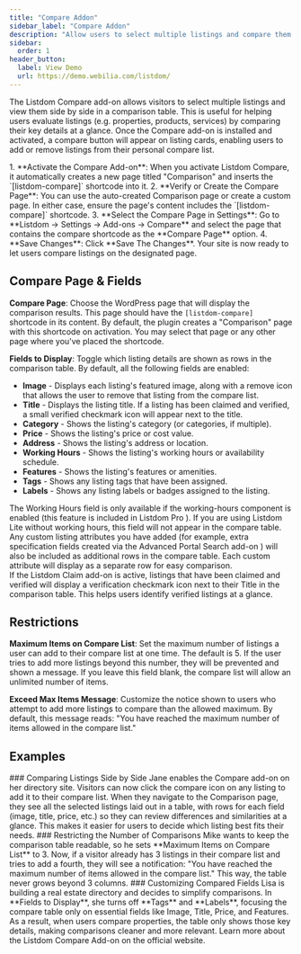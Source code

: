 ```yaml
---
title: "Compare Addon"
sidebar_label: "Compare Addon"
description: "Allow users to select multiple listings and compare them side by side. Configure the Compare page, displayed fields, and restrictions for Listdom's Compare Add-on."
sidebar:
  order: 1
header_button:
  label: View Demo
  url: https://demo.webilia.com/listdom/
---
```



The Listdom Compare add-on allows visitors to select multiple listings and view them side by side in a comparison table. This is useful for helping users evaluate listings (e.g. properties, products, services) by comparing their key details at a glance. Once the Compare add-on is installed and activated, a compare button will appear on listing cards, enabling users to add or remove listings from their personal compare list.

<Steps>
1.  **Activate the Compare Add-on**: When you activate Listdom Compare, it automatically creates a new page titled "Comparison" and inserts the `[listdom-compare]` shortcode into it.
2.  **Verify or Create the Compare Page**: You can use the auto-created Comparison page or create a custom page. In either case, ensure the page's content includes the `[listdom-compare]` shortcode.
3.  **Select the Compare Page in Settings**: Go to **Listdom → Settings → Add-ons → Compare** and select the page that contains the compare shortcode as the **Compare Page** option.
4.  **Save Changes**: Click **Save The Changes**. Your site is now ready to let users compare listings on the designated page.
</Steps>

## Compare Page & Fields

**Compare Page**: Choose the WordPress page that will display the comparison results. This page should have the `[listdom-compare]` shortcode in its content. By default, the plugin creates a "Comparison" page with this shortcode on activation. You may select that page or any other page where you've placed the shortcode.

**Fields to Display**: Toggle which listing details are shown as rows in the comparison table. By default, all the following fields are enabled:

-   **Image** - Displays each listing's featured image, along with a remove icon that allows the user to remove that listing from the compare list.
-   **Title** - Displays the listing title. If a listing has been claimed and verified, a small verified checkmark icon will appear next to the title.
-   **Category** - Shows the listing's category (or categories, if multiple).
-   **Price** - Shows the listing's price or cost value.
-   **Address** - Shows the listing's address or location.
-   **Working Hours** <Badge text="Pro" /> - Shows the listing's working hours or availability schedule.
-   **Features** - Shows the listing's features or amenities.
-   **Tags** - Shows any listing tags that have been assigned.
-   **Labels** - Shows any listing labels or badges assigned to the listing.

<Aside type="note">
The Working Hours field is only available if the working-hours component is enabled (this feature is included in Listdom Pro <Badge text="Pro" />). If you are using Listdom Lite without working hours, this field will not appear in the compare table.
</Aside>

<Aside type="note">
Any custom listing attributes you have added (for example, extra specification fields created via the Advanced Portal Search add-on <Badge text="Pro" />) will also be included as additional rows in the compare table. Each custom attribute will display as a separate row for easy comparison.
</Aside>

<Aside type="tip">
If the Listdom Claim add-on is active, listings that have been claimed and verified will display a verification checkmark icon next to their Title in the comparison table. This helps users identify verified listings at a glance.
</Aside>

## Restrictions

**Maximum Items on Compare List**: Set the maximum number of listings a user can add to their compare list at one time. The default is 5. If the user tries to add more listings beyond this number, they will be prevented and shown a message. If you leave this field blank, the compare list will allow an unlimited number of items.

**Exceed Max Items Message**: Customize the notice shown to users who attempt to add more listings to compare than the allowed maximum. By default, this message reads: "You have reached the maximum number of items allowed in the compare list."

## Examples

<CardGrid>
    <Card>
        ### Comparing Listings Side by Side
        Jane enables the Compare add-on on her directory site. Visitors can now click the compare icon on any listing to add it to their compare list. When they navigate to the Comparison page, they see all the selected listings laid out in a table, with rows for each field (image, title, price, etc.) so they can review differences and similarities at a glance. This makes it easier for users to decide which listing best fits their needs.
    </Card>
    <Card>
        ### Restricting the Number of Comparisons
        Mike wants to keep the comparison table readable, so he sets **Maximum Items on Compare List** to 3. Now, if a visitor already has 3 listings in their compare list and tries to add a fourth, they will see a notification: "You have reached the maximum number of items allowed in the compare list." This way, the table never grows beyond 3 columns.
    </Card>
    <Card>
        ### Customizing Compared Fields
        Lisa is building a real estate directory and decides to simplify comparisons. In **Fields to Display**, she turns off **Tags** and **Labels**, focusing the compare table only on essential fields like Image, Title, Price, and Features. As a result, when users compare properties, the table only shows those key details, making comparisons cleaner and more relevant.
    </Card>
</CardGrid>

<LinkCard href="https://listdom.net/products/listdom-compare-addon" icon="external">
    Learn more about the Listdom Compare Add-on on the official website.
</LinkCard>